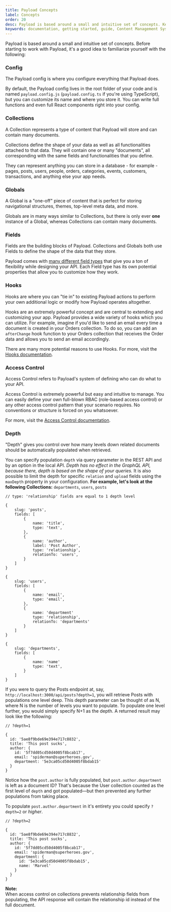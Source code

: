 ```yaml
---
title: Payload Concepts
label: Concepts
order: 20
desc: Payload is based around a small and intuitive set of concepts. Key concepts include collections, globals, fields and more.
keywords: documentation, getting started, guide, Content Management System, cms, headless, javascript, node, react, express
---
```


Payload is based around a small and intuitive set of concepts. Before starting to work with Payload, it's a good idea to familiarize yourself with the following:

### Config

<Banner type="info">The Payload config is where you configure everything that Payload does.</Banner>

By default, the Payload config lives in the root folder of your code and is named `payload.config.js` (`payload.config.ts` if you're using TypeScript), but you can customize its name and where you store it. You can write full functions and even full React components right into your config.

### Collections

<Banner type="info">
  A Collection represents a type of content that Payload will store and can contain many documents.
</Banner>

Collections define the shape of your data as well as all functionalities attached to that data. They will contain one or many "documents", all corresponding with the same fields and functionalities that you define.

They can represent anything you can store in a database - for example - pages, posts, users, people, orders, categories, events, customers, transactions, and anything else your app needs.

### Globals

<Banner type="info">
  A Global is a "one-off" piece of content that is perfect for storing navigational structures,
  themes, top-level meta data, and more.
</Banner>

Globals are in many ways similar to Collections, but there is only ever **one** instance of a Global, whereas Collections can contain many documents.

### Fields

<Banner type="info">
  Fields are the building blocks of Payload. Collections and Globals both use Fields to define the
  shape of the data that they store.
</Banner>

Payload comes with [many different field types](../fields/overview) that give you a ton of flexibility while designing your API. Each Field type has its own potential properties that allow you to customize how they work.

### Hooks

<Banner type="info">
  Hooks are where you can "tie in" to existing Payload actions to perform your own additional logic
  or modify how Payload operates altogether.
</Banner>

Hooks are an extremely powerful concept and are central to extending and customizing your app. Payload provides a wide variety of hooks which you can utilize. For example, imagine if you'd like to send an email every time a document is created in your Orders collection. To do so, you can add an `afterChange` hook function to your Orders collection that receives the Order data and allows you to send an email accordingly.

There are many more potential reasons to use Hooks. For more, visit the [Hooks documentation](/docs/hooks/overview).

### Access Control

<Banner type="info">
  Access Control refers to Payload's system of defining who can do what to your API.
</Banner>

Access Control is extremely powerful but easy and intuitive to manage. You can easily define your own full-blown RBAC (role-based access control) or any other access control pattern that your scenario requires. No conventions or structure is forced on you whatsoever.

For more, visit the [Access Control documentation](/docs/access-control/overview).

### Depth

<Banner type="info">
  "Depth" gives you control over how many levels down related documents should be automatically
  populated when retrieved.
</Banner>

You can specify population `depth` via query parameter in the REST API and by an option in the local API. _Depth has no effect in the GraphQL API, because there, depth is based on the shape of your queries._
It is also possible to limit the depth for specific `relation` and `upload` fields using the `maxDepth` property in your configuration.
**For example, let's look at the following Collections:** `departments`, `users`, `posts`

```
// type: 'relationship' fields are equal to 1 depth level

{
	slug: 'posts',
	fields: [
		{
			name: 'title',
			type: 'text',
		},
		{
			name: 'author',
			label: 'Post Author',
			type: 'relationship',
			relationTo: 'users',
		}
	]
}

{
	slug: 'users',
	fields: [
		{
			name: 'email',
			type: 'email',
		},
		{
			name: 'department'
			type: 'relationship',
			relationTo: 'departments'
		}
	]
}

{
	slug: 'departments',
	fields: [
		{
			name: 'name'
			type: 'text',
		}
	]
}
```

If you were to query the Posts endpoint at, say, `http://localhost:3000/api/posts?depth=1`, you will retrieve Posts with populations one level deep. This depth parameter can be thought of as N, where N is the number of levels you want to populate. To populate one level further, you would simply specify N+1 as the depth. A returned result may look like the following:

```
// ?depth=1

{
  id: '5ae8f9bde69e394e717c8832',
  title: 'This post sucks',
  author: {
    id: '5f7dd05cd50d4005f8bcab17',
    email: 'spiderman@superheroes.gov',
    department: '5e3ca05cd50d4005f8bdab15'
  }
}
```

Notice how the `post.author` is fully populated, but `post.author.department` is left as a document ID? That's because the User collection counted as the first level of `depth` and got populated—but then prevented any further populations from taking place.

To populate `post.author.department` in it's entirety you could specify `?depth=2` or _higher_.

```
// ?depth=2

{
  id: '5ae8f9bde69e394e717c8832',
  title: 'This post sucks',
  author: {
    id: '5f7dd05cd50d4005f8bcab17',
    email: 'spiderman@superheroes.gov',
    department: {
      id: '5e3ca05cd50d4005f8bdab15',
      name: 'Marvel'
    }
  }
}
```

<Banner type="warning">
  <strong>Note:</strong>
  <br />
  When access control on collections prevents relationship fields from populating, the API response
  will contain the relationship id instead of the full document.
</Banner>

